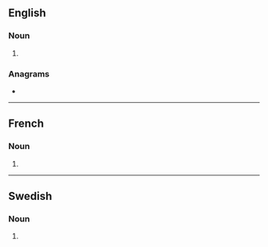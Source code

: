 {{also|Positrons|positróns|pósitrons}}
==English==

===Noun===
{{head|en|noun plural form}}

# {{plural of|positron|lang=en}}

===Anagrams===
* {{anagrams|en|sorptions|spositron}}

----

==French==

===Noun===
{{head|fr|noun plural form|g=m}}

# {{plural of|positron|lang=fr}}

----

==Swedish==

===Noun===
{{head|sv|noun form}}

# {{sv-noun-form-indef-gen|positron}}